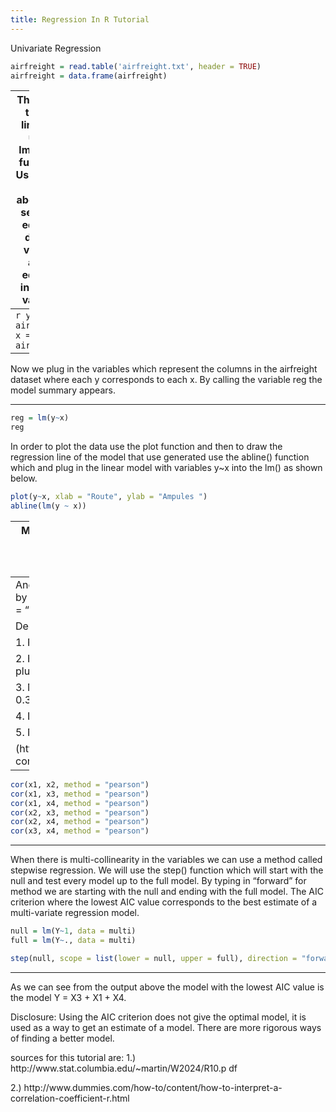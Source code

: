 ```yaml
---
title: Regression In R Tutorial
---
```

Univariate Regression

```r
airfreight = read.table('airfreight.txt', header = TRUE)
airfreight = data.frame(airfreight)

```
---
Then we want to create a linear model using the lm(y~x, data) function in R. Using the data imported above we first set Ampules equal to our dependent variable (y) and route equal to our independent variable (x).
---
```r
y = airfreight[,1]
x = airfreight[,2]
```

---
Now we plug in the variables which represent the columns in the airfreight dataset where each y corresponds to each x. By calling the variable reg the model summary appears.

---

```r
reg = lm(y~x)
reg
```
In order to plot the data use the plot function and then to draw the regression line of the model that use generated use the abline() function which and plug in the linear model with variables y~x into the lm() as shown below.

```r
plot(y~x, xlab = "Route", ylab = "Ampules ")
abline(lm(y ~ x))
```
---
Multivariate Regression:
First load the data by using the read.table() function. Then access each column and set equal to a variable.

Then we can plot a scatterplot matrix to see if there is a linear relationship between each variable while holding the others fixed. The variable name that is in each row is the dependent variable. 


```r
multi = read.table("multi.txt", header = TRUE)
y = multi[,1]
x1 = multi[,2]
x2 = multi[,3]
x3 = multi[,4]
x4 = multi[,5]
plot(multi)
```
```r
reg2 = lm(y ~ x1 + x2 + x3 + x4, data = multi)
summary(reg2)
```
---
Another way to check for multi-collinearity is by using the cor(variable1, variable2, method = "pearson") function.

Degree of correlation:

1. Perfect: If value is near plus/minus 1

2. High:  If value is between plus/minus .50 and plus/minus 1

3. Moderate: If value is between plus/minus 0.30
and plus/minus .49

4. Low: If the value is below plus/ minus .29.

5. None: When the value is zero.

(http://www.statisticssolutions.com/pearsons-correlation-coefficient/)
---
```r
cor(x1, x2, method = "pearson")
cor(x1, x3, method = "pearson")
cor(x1, x4, method = "pearson")
cor(x2, x3, method = "pearson")
cor(x2, x4, method = "pearson")
cor(x3, x4, method = "pearson")
```
---

When there is multi-collinearity in the variables we can use a method called stepwise regression. We will use the step() function which will start with the null and test every model up to the full model. By typing in "forward" for method we are starting with the null and ending with the full model. The AIC criterion where the lowest AIC value corresponds to the best estimate of a multi-variate regression model.

```r
null = lm(Y~1, data = multi)
full = lm(Y~., data = multi)

step(null, scope = list(lower = null, upper = full), direction = "forward")
```
---
As we can see from the output above the model with the lowest AIC value is the model 
Y = X3 + X1 + X4.

Disclosure: Using the AIC criterion does not give the optimal model, it is used as a way to get an estimate of a model. There are more rigorous ways of finding a better model.

sources for this tutorial are:
1.) 
http://www.stat.columbia.edu/~martin/W2024/R10.p
df

2.)
http://www.dummies.com/how-to/content/how-to-interpret-a-correlation-coefficient-r.html




